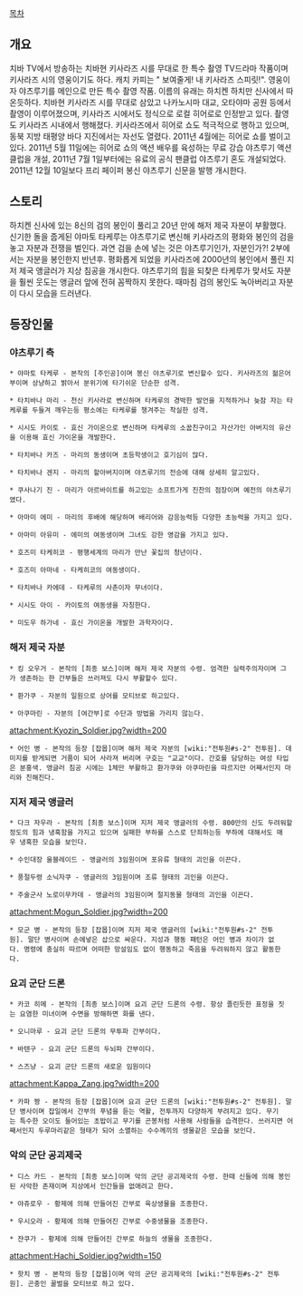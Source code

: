 [[목차]]
== 개요 ==
치바 TV에서 방송하는 치바현 키사라즈 시를 무대로 한 특수 촬영 TV드라마 작품이며 키사라즈 시의 영웅이기도 하다. 캐치 카피는 " 보여줄게! 내 키사라즈 스피릿!". 영웅이자 야츠루기를 메인으로 만든 특수 촬영 작품. 이름의 유래는 하치켄 하치만 신사에서 따온듯하다. 치바현 키사라즈 시를 무대로 삼았고 나카노시마 대교, 오타야마 공원 등에서 촬영이 이루어졌으며, 키사라즈 시에서도 정식으로 로컬 히어로로 인정받고 있다. 촬영도 키사라즈 시내에서 행해졌다. 키사라즈에서 히어로 쇼도 적극적으로 행하고 있으며, 동북 지방 태평양 바다 지진에서는 자선도 열렸다. 2011년 4월에는 히어로 쇼를 벌이고 있다. 2011년 5월 11일에는 히어로 쇼의 액션 배우를 육성하는 무료 강습 야츠루기 액션 클럽을 개설, 2011년 7월 1일부터에는 유료의 공식 팬클럽 야츠루기 혼도 개설되었다. 2011년 12월 10일보다 프리 페이퍼 봉신 야츠루기 신문을 발행 개시한다.

== 스토리 ==
하치켄 신사에 있는 8신의 검의 봉인이 풀리고 20년 만에 해저 제국 자분이 부활했다. 신기한 돌을 줍게된 야마토 타케루는 야츠루기로 변신해 키사라즈의 평화와 봉인의 검을 놓고 자분과 전쟁을 벌인다. 과연 검을 손에 넣는 것은 야츠루기인가, 자분인가?! 2부에서는 자분을 봉인한지 반년후. 평화롭게 되었을 키사라즈에 2000년의 봉인에서 풀린 지저 제국 앵글러가 지상 침공을 개시한다. 야츠루기의 힘을 되찾은 타케루가 맞서도 자분을 훨씬 웃도는 앵글러 앞에 전혀 꼼짝하지 못한다. 때마침 검의 봉인도 녹아버리고 자분이 다시 모습을 드러낸다.

== 등장인물 ==
=== 야츠루기 측 ===
 * 야마토 타케루 - 본작의 [주인공]이며 봉신 야츠루기로 변신할수 있다. 키사라즈의 젊은어부이며 상냥하고 밝아서 분위기에 타기쉬운 단순한 성격.

 * 타치바나 마리 - 천신 키사라로 변신하며 타케루의 경박한 발언을 지적하거나 늦잠 자는 타케루를 두들겨 깨우는등 평소에는 타케루를 챙겨주는 착실한 성격.

 * 시시도 카이토 - 효신 가이온으로 변신하며 타케루의 소꿉친구이고 자산가인 아버지의 유산을 이용해 효신 가이온을 개발한다.

 * 타치바나 카즈 - 마리의 동생이며 초등학생이고 호기심이 많다.

 * 타치바나 겐지 - 마리의 할아버지이며 야츠루기의 전승에 대해 상세히 알고있다.

 * 쿠사나기 진 - 마리가 아르바이트를 하고있는 소프트가게 진찬의 점장이며 예전의 야츠루기였다.

 * 아마미 에미 - 마리의 후배에 해당하며 배리어와 감응능력등 다양한 초능력을 가지고 있다.

 * 아마미 아유미 - 에미의 여동생이며 그녀도 강한 영감을 가지고 있다.

 * 호즈미 타케히코 - 평행세계의 마리가 만난 꽃집의 청년이다. 

 * 호즈미 아마네 - 타케히코의 여동생이다.

 * 타치바나 카에데 - 타케루의 사촌이자 무녀이다.

 * 시시도 아이 - 카이토의 여동생을 자칭한다.

 * 미도우 하가네 - 효신 가이온을 개발한 과학자이다.

=== 해저 제국 자분 ===
 * 킹 오우거 - 본작의 [최종 보스]이며 해저 제국 자분의 수령. 엄격한 실력주의자이며 그가 생존하는 한 간부들은 쓰러져도 다시 부활할수 있다. 

 * 환가쿠 - 자분의 일원으로 상어를 모티브로 하고있다.

 * 아쿠마린 - 자분의 [여간부]로 수단과 방법을 가리지 않는다.

attachment:Kyozin_Soldier.jpg?width=200
 * 어인 병 - 본작의 등장 [잡몹]이며 해저 제국 자분의 [wiki:"전투원#s-2" 전투원]. 데미지를 받게되면 거품이 되어 사라져 버리며 구호는 "교교"이다. 간호를 담당하는 여성 타입은 분홍색. 앵글러 침공 시에는 1체만 부활하고 환가쿠와 아쿠마린을 따르지만 어째서인지 마리와 친해진다.

=== 지저 제국 앵글러 ===
 * 다크 자우라 - 본작의 [최종 보스]이며 지저 제국 앵글러의 수령. 800만의 신도 두려워할정도의 힘과 냉혹함을 가지고 있으며 실패한 부하를 스스로 단죄하는등 부하에 대해서도 매우 냉혹한 모습을 보인다.

 * 수인대장 울블레이드 - 앵글러의 3임원이며 포유류 형태의 괴인을 이끈다.

 * 풍절두령 소닉자쿠 - 앵글러의 3임원이며 조류 형태의 괴인을 이끈다.

 * 주술군사 노로이무카데 - 앵글러의 3임원이며 절지동물 형태의 괴인을 이끈다.

attachment:Mogun_Soldier.jpg?width=200
 * 모군 병 - 본작의 등장 [잡몹]이며 지저 제국 앵글러의 [wiki:"전투원#s-2" 전투원]. 말단 병사이며 손에넣은 삽으로 싸운다. 지성과 행동 패턴은 어인 병과 차이가 없다. 명령에 충실히 따르며 어떠한 망설임도 없이 행동하고 죽음을 두려워하지 않고 활동한다. 

=== 요괴 군단 드론 ===
 * 카코 히메 - 본작의 [최종 보스]이며 요괴 군단 드론의 수령. 항상 졸린듯한 표정을 짓는 요염한 미녀이며 수면을 방해하면 화를 낸다. 

 * 오니마루 - 요괴 군단 드론의 무투파 간부이다. 

 * 바텐구 - 요괴 군단 드론의 두뇌파 간부이다.

 * 스즈냥 - 요괴 군단 드론의 새로운 임원이다

attachment:Kappa_Zang.jpg?width=200
 * 카파 짱 - 본작의 등장 [잡몹]이며 요괴 군단 드론의 [wiki:"전투원#s-2" 전투원]. 말단 병사이며 잡일에서 간부의 푸념을 듣는 역활, 전투까지 다양하게 부려지고 있다. 무기는 특수한 오이도 들어있는 초밥이고 무기를 곤봉처럼 사용해 사람들을 습격한다. 쓰러지면 어째서인지 두루마리같은 형태가 되어 소멸하는 수수께끼의 생물같은 모습을 보인다. 

=== 악의 군단 공괴제국 ===
 * 디스 카드 - 본작의 [최종 보스]이며 악의 군단 공괴제국의 수령. 한때 신들에 의해 봉인된 사악한 존재이며 지상에서 인간들을 없애려고 한다.

 * 야쥬로우 - 황제에 의해 만들어진 간부로 육상생물을 조종한다.

 * 우시오라 - 황제에 의해 만들어진 간부로 수중생물을 조종한다.

 * 쟌쿠가 - 황제에 의해 만들어진 간부로 하늘의 생물을 조종한다.

attachment:Hachi_Soldier.jpg?width=150
 * 핫치 병 - 본작의 등장 [잡몹]이며 악의 군단 공괴제국의 [wiki:"전투원#s-2" 전투원]. 곤충인 꿀벌을 모티브로 하고 있다. 
